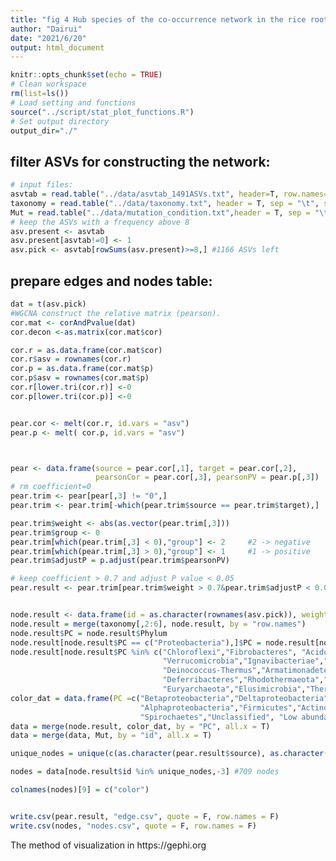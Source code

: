 ```yaml
---
title: "fig 4 Hub species of the co-occurrence network in the rice root microbiota are regulated by the rice histone methylation."
author: "Dairui"
date: "2021/6/20"
output: html_document
---
```


```r
knitr::opts_chunk$set(echo = TRUE)
# Clean workspace
rm(list=ls()) 
# Load setting and functions
source("../script/stat_plot_functions.R")
# Set output directory
output_dir="./"
```


## filter ASVs for constructing the network:
```r
# input files:
asvtab = read.table("../data/asvtab_1491ASVs.txt", header=T, row.names=1, sep="\t",stringsAsFactors = F)
taxonomy = read.table("../data/taxonomy.txt", header = T, sep = "\t", stringsAsFactors = F)
Mut = read.table("../data/mutation_condition.txt",header = T, sep = "\t", stringsAsFactors = F)
# keep the ASVs with a frequency above 8
asv.present <- asvtab
asv.present[asvtab!=0] <- 1 
asv.pick <- asvtab[rowSums(asv.present)>=8,] #1166 ASVs left
```

## prepare edges and nodes table:
```r
dat = t(asv.pick)
#WGCNA construct the relative matrix (pearson).
cor.mat <- corAndPvalue(dat)
cor.decon <-as.matrix(cor.mat$cor)

cor.r = as.data.frame(cor.mat$cor)
cor.r$asv = rownames(cor.r)
cor.p = as.data.frame(cor.mat$p)
cor.p$asv = rownames(cor.mat$p)
cor.r[lower.tri(cor.r)] <-0
cor.p[lower.tri(cor.p)] <-0


pear.cor <- melt(cor.r, id.vars = "asv")
pear.p <- melt( cor.p, id.vars = "asv")



pear <- data.frame(source = pear.cor[,1], target = pear.cor[,2], 
                   pearsonCor = pear.cor[,3], pearsonPV = pear.p[,3])
# rm coefficient=0
pear.trim <- pear[pear[,3] != "0",]
pear.trim <- pear.trim[-which(pear.trim$source == pear.trim$target),]  

pear.trim$weight <- abs(as.vector(pear.trim[,3])) 
pear.trim$group <- 0 
pear.trim[which(pear.trim[,3] < 0),"group"] <- 2     #2 -> negative 
pear.trim[which(pear.trim[,3] > 0),"group"] <- 1     #1 -> positive
pear.trim$adjustP = p.adjust(pear.trim$pearsonPV)

# keep coefficient > 0.7 and adjust P value < 0.05
pear.result <- pear.trim[pear.trim$weight > 0.7&pear.trim$adjustP < 0.05,]  #3465 edges


node.result <- data.frame(id = as.character(rownames(asv.pick)), weight = rowMeans(asv.pick))
node.result = merge(taxonomy[,2:6], node.result, by = "row.names")
node.result$PC = node.result$Phylum
node.result[node.result$PC == c("Proteobacteria"),]$PC = node.result[node.result$PC == c("Proteobacteria"),]$Class
node.result[node.result$PC %in% c("Chloroflexi","Fibrobacteres", "Acidobacteria","Nitrospirae","Fusobacteria",
                                  "Verrucomicrobia","Ignavibacteriae","Gemmatimonadetes","Crenarchaeota","Oligoflexia",
                                  "Deinococcus-Thermus","Armatimonadetes","Planctomycetes","Chlamydiae","Campilobacterota",
                                  "Deferribacteres","Rhodothermaeota","Kiritimatiellaeota","Abditibacteriota","Chlorobi",
                                  "Euryarchaeota","Elusimicrobia","Thermotogae","Zetaproteobacteria"),]$PC = c("Low abundance")
color_dat = data.frame(PC =c("Betaproteobacteria","Deltaproteobacteria","Gammaproteobacteria",
                             "Alphaproteobacteria","Firmicutes","Actinobacteria","Bacteroidetes",
                             "Spirochaetes","Unclassified", "Low abundance" ) , plot_color = brewer.pal(10, "Spectral"))
data = merge(node.result, color_dat, by = "PC", all.x = T)
data = merge(data, Mut, by = "id", all.x = T)

unique_nodes = unique(c(as.character(pear.result$source), as.character(pear.result$target)))

nodes = data[node.result$id %in% unique_nodes,-3] #709 nodes

colnames(nodes)[9] = c("color")


write.csv(pear.result, "edge.csv", quote = F, row.names = F)
write.csv(nodes, "nodes.csv", quote = F, row.names = F)
```

The method of visualization in https://gephi.org

